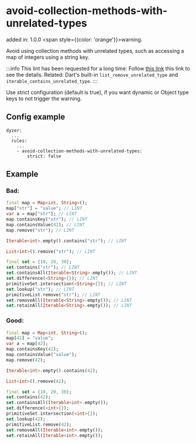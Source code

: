 # avoid-collection-methods-with-unrelated-types

added in: 1.0.0 <span style={{color: 'orange'}}>warning</span>.

Avoid using collection methods with unrelated types, such as accessing a map of integers using a string key.

:::info
This lint has been requested for a long time: Follow <u>[this link](https://github.com/dart-lang/linter/issues/1307)</u> this link to see the details.
Related: Dart's built-in `list_remove_unrelated_type` and `iterable_contains_unrelated_type`. :::

Use strict configuration (default is true), if you want dynamic or Object type keys to not trigger the warning.

## Config example
```dart:
dyzer:
  ...
  rules:
    ...
    - avoid-collection-methods-with-unrelated-types:
        strict: false
```
## Example

### Bad:

```dart
final map = Map<int, String>();
map["str"] = "value"; // LINT
var a = map["str"]; // LINT
map.containsKey("str"); // LINT
map.containsValue(42); // LINT
map.remove("str"); // LINT

Iterable<int>.empty().contains("str"); // LINT

List<int>().remove("str"); // LINT

final set = {10, 20, 30};
set.contains("str"); // LINT
set.containsAll(Iterable<String>.empty()); // LINT
set.difference(<String>{}); // LINT
primitiveSet.intersection(<String>{}); // LINT
set.lookup("str"); // LINT
primitiveList.remove("str"); // LINT
set.removeAll(Iterable<String>.empty()); // LINT
set.retainAll(Iterable<String>.empty()); // LINT
```

### Good:

```dart
final map = Map<int, String>();
map[42] = "value";
var a = map[42];
map.containsKey(42);
map.containsValue("value");
map.remove(42);

Iterable<int>.empty().contains(42);

List<int>().remove(42);

final set = {10, 20, 30};
set.contains(42);
set.containsAll(Iterable<int>.empty());
set.difference(<int>{});
primitiveSet.intersection(<int>{});
set.lookup(42);
primitiveList.remove(42);
set.removeAll(Iterable<int>.empty());
set.retainAll(Iterable<int>.empty());
```
